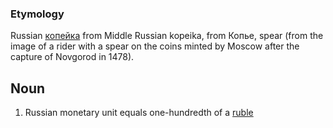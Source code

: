 ===Etymology===
Russian [[копейка]] from Middle Russian kopeika, from Копье, spear (from the image of a rider with a spear on the coins minted by Moscow after the capture of Novgorod in 1478).

==Noun==
#Russian monetary unit equals  one-hundredth of a [[ruble]]